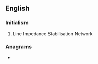==English==
{{wikipedia}}

===Initialism===
{{rfc-header|Initialism}}
{{head|en|initialism}}

# Line Impedance Stabilisation Network

===Anagrams===
* {{anagrams|en|a=ilns|lins|nils}}